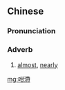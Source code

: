 {{also|咁滞}}
==Chinese==
{{zh-forms|s=咁滞}}

===Pronunciation===
{{zh-pron
|c=gam3 zai6
|cat=adv
}}

===Adverb===
{{zh-adv}}

# {{lb|zh|Cantonese}} [[almost]], [[nearly]]
#: {{zh-x|我 攰 到 瞓 咗 十二 個 鐘 咁滯。|I was so tired that I slept for '''nearly''' twelve hours.|C}}

[[mg:咁滯]]